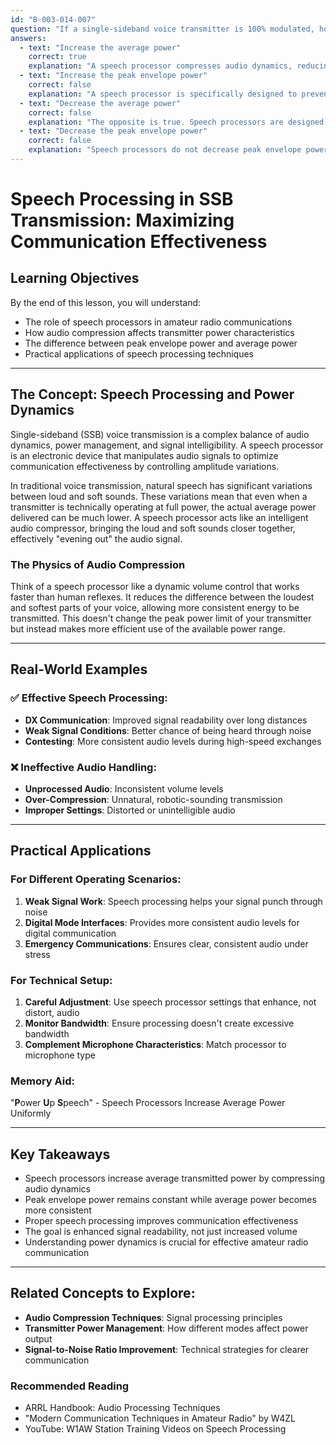 ```yaml
---
id: "B-003-014-007"
question: "If a single-sideband voice transmitter is 100% modulated, how will using a speech processor affect the transmitter's output?"
answers:
  - text: "Increase the average power"
    correct: true
    explanation: "A speech processor compresses audio dynamics, reducing the difference between loud and soft speech sounds. By bringing the audio levels closer together and controlling peak amplitudes, it allows more consistent power output, effectively increasing the transmitter's average power without exceeding the peak envelope power limits. This means more of the transmitter's available power is used for communication, improving signal readability and perceived loudness."
  - text: "Increase the peak envelope power"
    correct: false
    explanation: "A speech processor is specifically designed to prevent peak envelope power from increasing. Its primary function is to compress audio dynamics while maintaining the same peak power limit. By controlling and leveling audio peaks, it ensures the transmitter remains within its legal power limitations while improving average signal strength."
  - text: "Decrease the average power"
    correct: false
    explanation: "The opposite is true. Speech processors are designed to increase average power by compressing audio dynamics, bringing softer and louder sounds closer together. This results in more consistent power output and improved signal communication effectiveness, not a decrease in average power."
  - text: "Decrease the peak envelope power"
    correct: false
    explanation: "Speech processors do not decrease peak envelope power. They maintain the same peak power limits while redistributing audio energy to create a more consistent signal. The peak envelope power remains constant, while the average power increases due to more efficient audio compression."
---
```


# Speech Processing in SSB Transmission: Maximizing Communication Effectiveness

## Learning Objectives
By the end of this lesson, you will understand:
- The role of speech processors in amateur radio communications
- How audio compression affects transmitter power characteristics
- The difference between peak envelope power and average power
- Practical applications of speech processing techniques

---

## The Concept: Speech Processing and Power Dynamics

Single-sideband (SSB) voice transmission is a complex balance of audio dynamics, power management, and signal intelligibility. A speech processor is an electronic device that manipulates audio signals to optimize communication effectiveness by controlling amplitude variations.

In traditional voice transmission, natural speech has significant variations between loud and soft sounds. These variations mean that even when a transmitter is technically operating at full power, the actual average power delivered can be much lower. A speech processor acts like an intelligent audio compressor, bringing the loud and soft sounds closer together, effectively "evening out" the audio signal.

### The Physics of Audio Compression

Think of a speech processor like a dynamic volume control that works faster than human reflexes. It reduces the difference between the loudest and softest parts of your voice, allowing more consistent energy to be transmitted. This doesn't change the peak power limit of your transmitter but instead makes more efficient use of the available power range.

---

## Real-World Examples

### ✅ Effective Speech Processing:
- **DX Communication**: Improved signal readability over long distances
- **Weak Signal Conditions**: Better chance of being heard through noise
- **Contesting**: More consistent audio levels during high-speed exchanges

### ❌ Ineffective Audio Handling:
- **Unprocessed Audio**: Inconsistent volume levels
- **Over-Compression**: Unnatural, robotic-sounding transmission
- **Improper Settings**: Distorted or unintelligible audio

---

## Practical Applications

### For Different Operating Scenarios:
1. **Weak Signal Work**: Speech processing helps your signal punch through noise
2. **Digital Mode Interfaces**: Provides more consistent audio levels for digital communication
3. **Emergency Communications**: Ensures clear, consistent audio under stress

### For Technical Setup:
1. **Careful Adjustment**: Use speech processor settings that enhance, not distort, audio
2. **Monitor Bandwidth**: Ensure processing doesn't create excessive bandwidth
3. **Complement Microphone Characteristics**: Match processor to microphone type

### Memory Aid:
"**P**ower **U**p **S**peech" - Speech Processors Increase Average Power Uniformly

---

## Key Takeaways

- Speech processors increase average transmitted power by compressing audio dynamics
- Peak envelope power remains constant while average power becomes more consistent
- Proper speech processing improves communication effectiveness
- The goal is enhanced signal readability, not just increased volume
- Understanding power dynamics is crucial for effective amateur radio communication

---

## Related Concepts to Explore:
- **Audio Compression Techniques**: Signal processing principles
- **Transmitter Power Management**: How different modes affect power output
- **Signal-to-Noise Ratio Improvement**: Technical strategies for clearer communication

### Recommended Reading
- ARRL Handbook: Audio Processing Techniques
- "Modern Communication Techniques in Amateur Radio" by W4ZL
- YouTube: W1AW Station Training Videos on Speech Processing